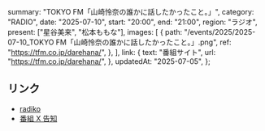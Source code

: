   summary: "TOKYO FM「山崎怜奈の誰かに話したかったこと。」",
  category: "RADIO",
  date: "2025-07-10",
  start: "20:00",
  end: "21:00",
  region: "ラジオ",
  present: ["星谷美来", "松本ももな"],
  images: [
    {
      path: "/events/2025/2025-07-10_TOKYO FM「山崎怜奈の誰かに話したかったこと。」.png",
      ref: "https://tfm.co.jp/darehana/",
    },
  ],
  link: {
    text: "番組サイト",
    url: "https://tfm.co.jp/darehana/",
  },
  updatedAt: "2025-07-05",
};

## リンク

- [radiko](https://radiko.jp/share/?sid=FMT&t=20250710130000)
- [番組 X 告知](https://x.com/darehanaTFM/status/1940649959583543564)
